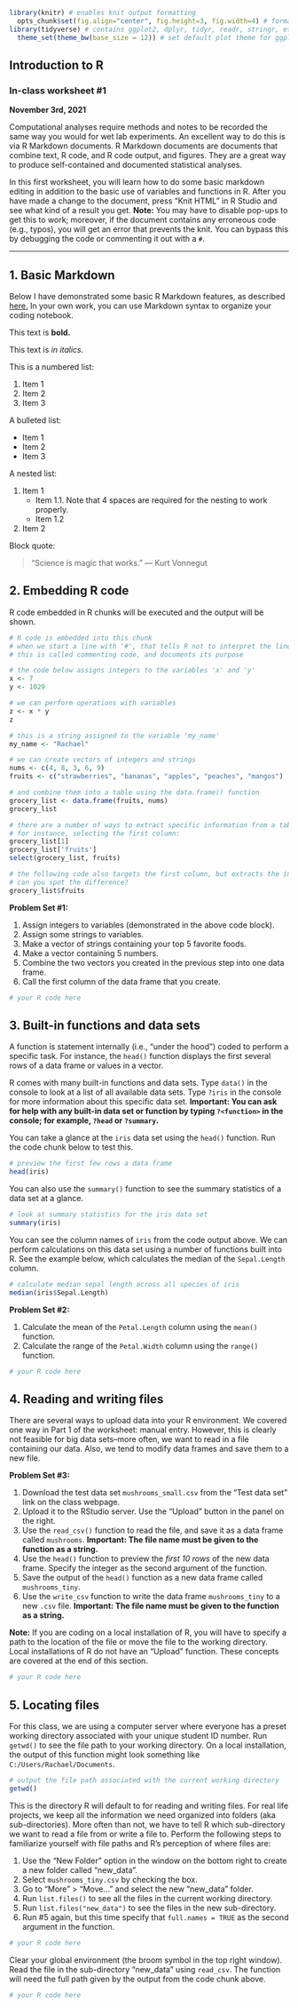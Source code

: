 ```r
library(knitr) # enables knit output formatting
  opts_chunk$set(fig.align="center", fig.height=3, fig.width=4) # format knit output
library(tidyverse) # contains ggplot2, dplyr, tidyr, readr, stringr, etc
  theme_set(theme_bw(base_size = 12)) # set default plot theme for ggplot2
```
## Introduction to R
### In-class worksheet #1

**November 3rd, 2021**

Computational analyses require methods and notes to be recorded the same way you would for wet lab experiments. An excellent way to do this is via R Markdown documents. R Markdown documents are documents that combine text, R code, and R code output, and figures. They are a great way to produce self-contained and documented statistical analyses.

In this first worksheet, you will learn how to do some basic markdown editing in addition to the basic use of variables and functions in R. After you have made a change to the document, press "Knit HTML" in R Studio and see what kind of a result you get. **Note:** You may have to disable pop-ups to get this to work; moreover, if the document contains any erroneous code (e.g., typos), you will get an error that prevents the knit. You can bypass this by debugging the code or commenting it out with a `#`.

---------------------------------------------

## 1. Basic Markdown

Below I have demonstrated some basic R Markdown features, as described [here.](http://rmarkdown.rstudio.com/authoring_basics.html) In your own work, you can use Markdown syntax to organize your coding notebook.

This text is **bold.**

This text is *in italics.*

This is a numbered list:

1. Item 1
2. Item 2
3. Item 3

A bulleted list:

- Item 1
- Item 2
- Item 3

A nested list:

1. Item 1
    - Item 1.1. Note that 4 spaces are required for the nesting to work properly.
    - Item 1.2
2. Item 2

Block quote:

> "Science is magic that works." --- Kurt Vonnegut

## 2. Embedding R code

R code embedded in R chunks will be executed and the output will be shown.

```r
# R code is embedded into this chunk
# when we start a line with '#', that tells R not to interpret the line as code
# this is called commenting code, and documents its purpose

# the code below assigns integers to the variables 'x' and 'y'
x <- 7  
y <- 1029

# we can perform operations with variables
z <- x * y
z

# this is a string assigned to the variable 'my_name'
my_name <- "Rachael"

# we can create vectors of integers and strings
nums <- c(4, 8, 3, 6, 9)
fruits <- c("strawberries", "bananas", "apples", "peaches", "mangos")

# and combine them into a table using the data.frame() function
grocery_list <- data.frame(fruits, nums)
grocery_list

# there are a number of ways to extract specific information from a table
# for instance, selecting the first column:
grocery_list[1]
grocery_list['fruits']
select(grocery_list, fruits)

# the following code also targets the first column, but extracts the information in a different way
# can you spot the difference?
grocery_list$fruits
```

**Problem Set #1:**

1. Assign integers to variables (demonstrated in the above code block).
2. Assign some strings to variables.
3. Make a vector of strings containing your top 5 favorite foods.
4. Make a vector containing 5 numbers.
5. Combine the two vectors you created in the previous step into one data frame.
6. Call the first column of the data frame that you create.

```r
# your R code here
```

## 3. Built-in functions and data sets

A function is statement internally (i.e., "under the hood") coded to perform a specific task. For instance, the `head()` function displays the first several rows of a data frame or values in a vector.

R comes with many built-in functions and data sets. Type `data()` in the console to look at a list of all available data sets. Type `?iris` in the console for more information about this specific data set. __Important: You can ask for help with any built-in data set or function by typing `?<function>` in the console; for example, `?head` or `?summary`.__ 

You can take a glance at the `iris` data set using the `head()` function. Run the code chunk below to test this. 

```r
# preview the first few rows a data frame
head(iris)
```

You can also use the `summary()` function to see the summary statistics of a data set at a glance.

```r
# look at summary statistics for the iris data set
summary(iris)
```

You can see the column names of `iris` from the code output above. We can perform calculations on this data set using a number of functions built into R. See the example below, which calculates the median of the `Sepal.Length` column.

```r
# calculate median sepal length across all species of iris
median(iris$Sepal.Length)
```
**Problem Set #2:**

1. Calculate the mean of the `Petal.Length` column using the `mean()` function. 
2. Calculate the range of the `Petal.Width` column using the `range()` function.

```r
# your R code here
```

## 4. Reading and writing files

There are several ways to upload data into your R environment. We covered one way in Part 1 of the worksheet: manual entry. However, this is clearly not feasible for big data sets--more often, we want to read in a file containing our data. Also, we tend to modify data frames and save them to a new file. 

**Problem Set #3:**

1. Download the test data set `mushrooms_small.csv` from the "Test data set" link on the class webpage.
2. Upload it to the RStudio server. Use the "Upload" button in the panel on the right. 
3. Use the `read_csv()` function to read the file, and save it as a data frame called `mushrooms`. __Important: The file name must be given to the function as a string.__
4. Use the `head()` function to preview the *first 10 rows* of the new data frame. Specify the integer as the second argument of the function.
5. Save the output of the `head()` function as a new data frame called `mushrooms_tiny`.
6. Use the `write_csv` function to write the data frame `mushrooms_tiny` to a new `.csv` file. __Important: The file name must be given to the function as a string.__

**Note:** If you are coding on a local installation of R, you will have to specify a path to the location of the file or move the file to the working directory. Local installations of R do not have an "Upload" function. These concepts are covered at the end of this section.

```r
# your R code here
```
## 5. Locating files

For this class, we are using a computer server where everyone has a preset working directory associated with your unique student ID number. Run `getwd()` to see the file path to your working directory. On a local installation, the output of this function might look something like `C:/Users/Rachael/Documents`.

```r
# output the file path associated with the current working directory
getwd()
```

This is the directory R will default to for reading and writing files. For real life projects, we keep all the information we need organized into folders (aka sub-directories). More often than not, we have to tell R which sub-directory we want to read a file from or write a file to. Perform the following steps to familiarize yourself with file paths and R's perception of where files are:

1. Use the "New Folder" option in the window on the bottom right to create a new folder called "new_data".
2. Select `mushrooms_tiny.csv` by checking the box.
3. Go to "More" > "Move..." and select the new "new_data" folder.
4. Run `list.files()` to see all the files in the current working directory.
5. Run `list.files("new_data")` to see the files in the new sub-directory.
6. Run #5 again, but this time specify that `full.names = TRUE` as the second argument in the function.


```r
# your R code here
```

Clear your global environment (the broom symbol in the top right window). Read the file in the sub-directory "new_data" using `read_csv`. The function will need the full path given by the output from the code chunk above.

```r
# your R code here
```
